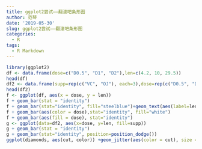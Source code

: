 ```yaml
---
title: ggplot2尝试——翻滚吧条形图
author: 范琴
date: '2019-05-30'
slug: ggplot2尝试——翻滚吧条形图
categories:
  - R
tags:
  - R Markdown
---
```

```r
library(ggplot2)
df <- data.frame(dose=c("D0.5", "D1", "D2"),len=c(4.2, 10, 29.5))
head(df)
df2 <- data.frame(supp=rep(c("VC", "OJ"), each=3),dose=rep(c("D0.5", "D1", "D2"),2),len=c(6.8, 15, 33, 4.2, 10, 29.5))
head(df2)
f <- ggplot(df, aes(x = dose, y = len))
f + geom_bar(stat = "identity")
f + geom_bar(stat="identity", fill="steelblue")+geom_text(aes(label=len), vjust=-0.3, size=3.5)+theme_minimal()
f + geom_bar(aes(color = dose),stat="identity", fill="white")
f + geom_bar(aes(fill = dose), stat="identity")
g <- ggplot(data=df2, aes(x=dose, y=len, fill=supp)) 
g + geom_bar(stat = "identity")
g + geom_bar(stat="identity", position=position_dodge())
ggplot(diamonds, aes(cut, color)) +geom_jitter(aes(color = cut), size = 0.5)
```

